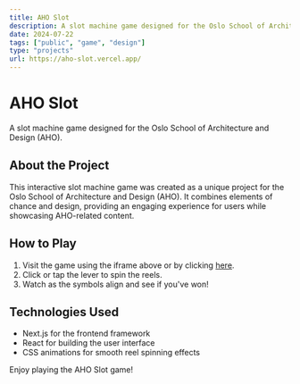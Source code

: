 ```yaml
---
title: AHO Slot
description: A slot machine game designed for the Oslo School of Architecture and Design (AHO).
date: 2024-07-22
tags: ["public", "game", "design"]
type: "projects"
url: https://aho-slot.vercel.app/
---
```


# AHO Slot

A slot machine game designed for the Oslo School of Architecture and Design (AHO).

<ResponsiveIframe 
  src="https://aho-slot.vercel.app/" 
  title="AHO Slot Game" 
  aspectRatio="3/4"
/>

## About the Project

This interactive slot machine game was created as a unique project for the Oslo School of Architecture and Design (AHO). It combines elements of chance and design, providing an engaging experience for users while showcasing AHO-related content.

## How to Play

1. Visit the game using the iframe above or by clicking [here](https://aho-slot.vercel.app/).
2. Click or tap the lever to spin the reels.
3. Watch as the symbols align and see if you've won!

## Technologies Used

- Next.js for the frontend framework
- React for building the user interface
- CSS animations for smooth reel spinning effects

Enjoy playing the AHO Slot game!

